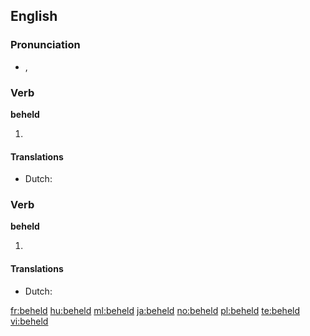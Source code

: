 ==English==

===Pronunciation===
* {{IPA|/bɪˈhɛld/}}, {{SAMPA|/bI"hEld/}}

===Verb===
'''beheld'''

# {{simple past of|[[behold]]}}

====Translations====
{{trans-top|simple past of "behold"}}
* Dutch: {{t-|nl|aanschouwde}}
{{trans-mid}}
{{trans-bottom}}

===Verb===
'''beheld'''

# {{past participle of|[[behold]]}}

====Translations====
{{trans-top|past participle of "behold"}}
* Dutch: {{t-|nl|aanschouwd}}
{{trans-mid}}
{{trans-bottom}}

[[fr:beheld]]
[[hu:beheld]]
[[ml:beheld]]
[[ja:beheld]]
[[no:beheld]]
[[pl:beheld]]
[[te:beheld]]
[[vi:beheld]]
